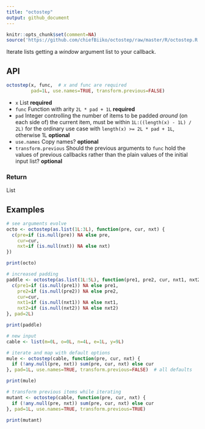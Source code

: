 ```yaml
---
title: "octostep"
output: github_document
---
```


```r
knitr::opts_chunk$set(comment=NA)
source('https://github.com/chiefBiiko/octostep/raw/master/R/octostep.R')
```

Iterate lists getting a *window* argument list to your callback.

## API

```r
octostep(x, func,  # x and func are required
         pad=1L, use.names=TRUE, transform.previous=FALSE)
```
+ `x` List **required**
+ `func` Function with arity `2L * pad + 1L` **required**
+ `pad` Integer controlling the number of items to be padded *around* (on each side of) the current item, must be within `1L:((length(x) - 1L) / 2L)` for the ordinary use case with `length(x) >= 2L * pad + 1L`, otherwise 1L **optional**
+ `use.names` Copy names? **optional**
+ `transform.previous` Should the previous arguments to `func` hold the values of previous callbacks rather than the plain values of the initial input list? **optional**

### Return

List

## Examples

```r
# see arguments evolve
octo <- octostep(as.list(1L:3L), function(pre, cur, nxt) {
  c(pre=if (is.null(pre)) NA else pre, 
    cur=cur, 
    nxt=if (is.null(nxt)) NA else nxt)
})

print(octo)
```

```r
# increased padding
paddle <- octostep(as.list(1L:5L), function(pre1, pre2, cur, nxt1, nxt2) {
  c(pre1=if (is.null(pre1)) NA else pre1, 
    pre2=if (is.null(pre2)) NA else pre2, 
    cur=cur, 
    nxt1=if (is.null(nxt1)) NA else nxt1,
    nxt2=if (is.null(nxt2)) NA else nxt2)
}, pad=2L)

print(paddle)
```

```r
# new input
cable <- list(m=0L, o=0L, n=4L, e=1L, y=9L)

# iterate and map with default options
mule <- octostep(cable, function(pre, cur, nxt) {
  if (!any.null(pre, nxt)) sum(pre, cur, nxt) else cur
}, pad=1L, use.names=TRUE, transform.previous=FALSE)  # all defaults

print(mule)
```

```r
# transform previous items while iterating
mutant <- octostep(cable, function(pre, cur, nxt) {
  if (!any.null(pre, nxt)) sum(pre, cur, nxt) else cur
}, pad=1L, use.names=TRUE, transform.previous=TRUE)

print(mutant)
```
